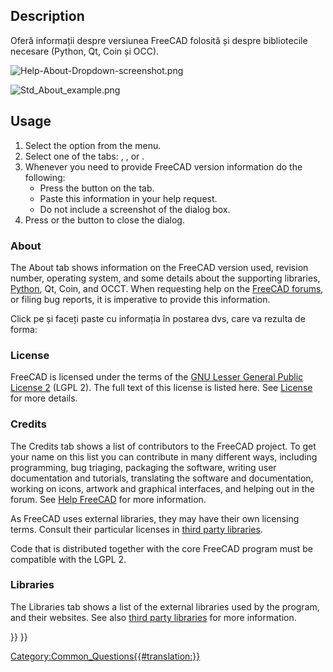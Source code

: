 <languages/>

{{Docnav
|[[Std_ReportBug|ReportBug]]
|[[Std_WhatsThis|WhatsThis]]
|[[Std_Help_Menu|Std Help Menu]]
|IconL=Std_ReportBug.svg
|IconR=Std_WhatsThis.svg
|IconC=Freecad.svg
}}

<div class="mw-translate-fuzzy">
{{GuiCommand|Name=Std About|Workbenches=All|MenuLocation=Help → About FreeCAD|SeeAlso=[[Standard Menu]]}}
</div>

==Description==

<div class="mw-translate-fuzzy">
Oferă informații despre versiunea FreeCAD folosită și despre bibliotecile necesare (Python, Qt, Coin și OCC).
</div>

[[File:Help-About-Dropdown-screenshot.png]]
{{Caption|Activate the About dialog via {{MenuCommand|Help → [[Image:Std_About.svg|16px]] About FreeCAD}}}}

[[File:Std_About_example.png]]
{{Caption|The About FreeCAD dialog box}}

{{VeryImportantMessage|'''ATTENTION''': Do not take a screenshot of this dialog box! Instead press the {{Button|Copy to clipboard}} button and then paste the information in your help request.}}

==Usage==

# Select the {{MenuCommand|Help → [[Image:Std_About.svg|16px]] About FreeCAD}} option from the menu.
# Select one of the tabs: {{MenuCommand|About}}, {{MenuCommand|Credits}}, {{MenuCommand|License}} or {{MenuCommand|Libraries}}.
# Whenever you need to provide FreeCAD version information do the following:
#* Press the {{Button|Copy to clipboard}} button on the {{MenuCommand|About}} tab.
#* Paste this information in your help request.
#* Do not include a screenshot of the dialog box.
# Press {{KEY|Esc}} or the {{Button|OK}} button to close the dialog.

===About===

The About tab shows information on the FreeCAD version used, revision number, operating system, and some details about the supporting libraries, [[Python|Python]], Qt, Coin, and OCCT. When requesting help on the [http://forum.freecadweb.org/viewtopic.php?f=3&t=2264 FreeCAD forums], or filing bug reports, it is imperative to provide this information.

<div class="mw-translate-fuzzy">
Click pe'''{{KEY|Copy to clipboard}}''' și faceți paste cu informația în postarea dvs, care va rezulta de forma:
</div>

{{Code|lang=text|code=
OS: Windows 11 build 22621
Word size of FreeCAD: 64-bit
Version: 0.21.2.33771 (Git)
Build type: Release
Branch: releases/FreeCAD-0-21
Hash: b9bfa5c5507506e4515816414cd27f4851d00489
Python 3.8.10, Qt 5.15.2, Coin 4.0.1, Vtk 8.2.0, OCC 7.6.3
Locale: English/United States (en_US)
Installed mods: 
  * fasteners 0.5.0
  * sheetmetal 0.3.16
}}

===License===

FreeCAD is licensed under the terms of the [https://en.wikipedia.org/wiki/GNU_Lesser_General_Public_License GNU Lesser General Public License 2] (LGPL 2). The full text of this license is listed here. See [[License|License]] for more details.

===Credits===

The Credits tab shows a list of contributors to the FreeCAD project. To get your name on this list you can contribute in many different ways, including programming, bug triaging, packaging the software, writing user documentation and tutorials, translating the software and documentation, working on icons, artwork and graphical interfaces, and helping out in the forum. See [[Help_FreeCAD|Help FreeCAD]] for more information.

As FreeCAD uses external libraries, they may have their own licensing terms. Consult their particular licenses in [[Third_Party_Libraries|third party libraries]].

Code that is distributed together with the core FreeCAD program must be compatible with the LGPL 2.

===Libraries===

The Libraries tab shows a list of the external libraries used by the program, and their websites. See also [[Third_Party_Libraries|third party libraries]] for more information.


{{Docnav
|[[Std_ReportBug|ReportBug]]
|[[Std_WhatsThis|WhatsThis]]
|[[Std_Help_Menu|Std Help Menu]]
|IconL=Std_ReportBug.svg
|IconR=Std_WhatsThis.svg
|IconC=Freecad.svg
}}

[[Category:Common_Questions{{#translation:}}]]
{{Std_Base_navi{{#translation:}}}}
{{Userdocnavi{{#translation:}}}}